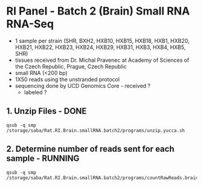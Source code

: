 RI Panel - Batch 2 (Brain) Small RNA RNA-Seq
========================================================

* 1 sample per strain (SHR, BXH2, HXB10, HXB15, HXB18, HXB1, HXB20, HXB21, HXB22, HXB23, HXB24, HXB29, HXB31, HXB3, HXB4, HXB5, SHR)
* tissues received from Dr. Michal Pravenec at Academy of Sciences of the Czech Republic, Prague, Czech Republic
* small RNA (<200 bp)
* 1X50 reads using the unstranded protocol
* sequencing done by UCD Genomics Core - received ?
  * labeled ?

1. Unzip Files - DONE
---------------
```
qsub -q smp /storage/saba/Rat.RI.Brain.smallRNA.batch2/programs/unzip.yucca.sh
```

2. Determine number of reads sent for each sample - RUNNING
-------------------------------------------------
```
qsub -q smp /storage/saba/Rat.RI.Brain.smallRNA.batch2/programs/countRawReads.brain.smRNA.batch2.sh
```

